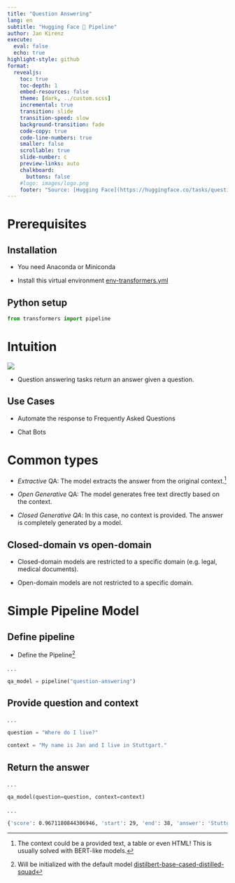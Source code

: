 ```yaml
---
title: "Question Answering"
lang: en
subtitle: "Hugging Face 🤗 Pipeline"
author: Jan Kirenz
execute:
  eval: false
  echo: true
highlight-style: github
format:
  revealjs: 
    toc: true
    toc-depth: 1
    embed-resources: false
    theme: [dark, ../custom.scss]  
    incremental: true
    transition: slide
    transition-speed: slow
    background-transition: fade
    code-copy: true
    code-line-numbers: true
    smaller: false
    scrollable: true
    slide-number: c
    preview-links: auto
    chalkboard: 
      buttons: false
    #logo: images/logo.png
    footer: "Source: [Hugging Face](https://huggingface.co/tasks/question-answering) | Jan Kirenz"
---
```



# Prerequisites

## Installation

- You need Anaconda or Miniconda

- Install this virtual environment [env-transformers.yml](https://github.com/kirenz/environments) 


## Python setup

```python
from transformers import pipeline
```



# Intuition

![](images/qa.png)

- Question answering tasks return an answer given a question. 


## Use Cases


- Automate the response to Frequently Asked Questions

- Chat Bots


# Common types {.smaller  }

- *Extractive* QA: The model extracts the answer from the original context.^[The context could be a provided text, a table or even HTML! This is usually solved with BERT-like models.]

- *Open Generative* QA: The model generates free text directly based on the context. 

- *Closed Generative QA*: In this case, no context is provided. The answer is completely generated by a model.

## Closed-domain vs open-domain

- Closed-domain models are restricted to a specific domain (e.g. legal, medical documents).

- Open-domain models are not restricted to a specific domain.


# Simple Pipeline Model

## Define pipeline

- Define the Pipeline^[Will be initialized with the default model [distilbert-base-cased-distilled-squad](https://huggingface.co/docs/transformers/model_doc/distilbert)]

. . .

```python
qa_model = pipeline("question-answering")

```

## Provide question and context

. . .

```python

question = "Where do I live?"

context = "My name is Jan and I live in Stuttgart."

```

## Return the answer
. . .

```python

qa_model(question=question, context=context)

```

. . .

```bash
{'score': 0.9671180844306946, 'start': 29, 'end': 38, 'answer': 'Stuttgart'}

```

